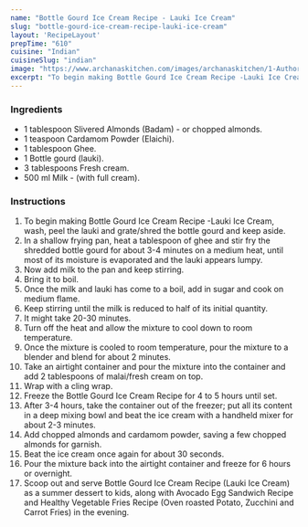 ---
name: "Bottle Gourd Ice Cream Recipe - Lauki Ice Cream"
slug: "bottle-gourd-ice-cream-recipe-lauki-ice-cream"
layout: 'RecipeLayout'
prepTime: "610"
cuisine: "Indian"
cuisineSlug: "indian"
image: "https://www.archanaskitchen.com/images/archanaskitchen/1-Author/khushboo-snapcook.in/lauki_icecream_recipe_bottle_gourd_icecream.jpg"
excerpt: "To begin making Bottle Gourd Ice Cream Recipe -Lauki Ice Cream, wash, peel the lauki and grateshred the bottle gourd and keep aside"
---

### Ingredients

- 1 tablespoon Slivered Almonds (Badam) - or chopped almonds.
- 1 teaspoon Cardamom Powder (Elaichi).
- 1 tablespoon Ghee.
- 1 Bottle gourd (lauki).
- 3 tablespoons Fresh cream.
- 500 ml Milk - (with full cream).

### Instructions

1. To begin making Bottle Gourd Ice Cream Recipe -Lauki Ice Cream, wash, peel the lauki and grate/shred the bottle gourd and keep aside.
1. In a shallow frying pan, heat a tablespoon of ghee and stir fry the shredded bottle gourd for about 3-4 minutes on a medium heat, until most of its moisture is evaporated and the lauki appears lumpy.
1. Now add milk to the pan and keep stirring.
1. Bring it to boil.
1. Once the milk and lauki has come to a boil, add in sugar and cook on medium flame.
1. Keep stirring until the milk is reduced to half of its initial quantity.
1. It might take 20-30 minutes.
1. Turn off the heat and allow the mixture to cool down to room temperature.
1. Once the mixture is cooled to  room temperature, pour the mixture to a blender and blend for about 2 minutes.
1. Take an airtight container and pour the mixture into the container and add 2 tablespoons of malai/fresh cream on top.
1. Wrap with a cling wrap.
1. Freeze the Bottle Gourd Ice Cream Recipe for 4 to 5 hours until set.
1. After 3-4 hours, take the container out of the freezer; put all its content in a deep mixing bowl and beat the ice cream with a handheld mixer for about 2-3 minutes.
1. Add chopped almonds and cardamom powder, saving a few chopped almonds for garnish.
1. Beat the ice cream once again for about 30 seconds.
1. Pour the mixture back into the airtight container and freeze for 6 hours or overnight.
1. Scoop out and serve Bottle Gourd Ice Cream Recipe (Lauki Ice Cream) as a summer dessert to kids, along with Avocado Egg Sandwich Recipe and Healthy Vegetable Fries Recipe (Oven roasted Potato, Zucchini and Carrot Fries) in the evening.
